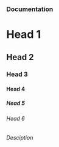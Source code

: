 
<Meta title="Components/Introduction" />

<style>{`

.btn {
     --mediumdark: '#999999';
     padding: 10px;
     backgroud-color: 'gray'
}

`}</style>

<h3 className='btn'>Documentation</h3>

# Head 1
## Head 2
### Head 3
#### Head 4
##### Head 5
###### Head 6
<i> Desciption</i>

